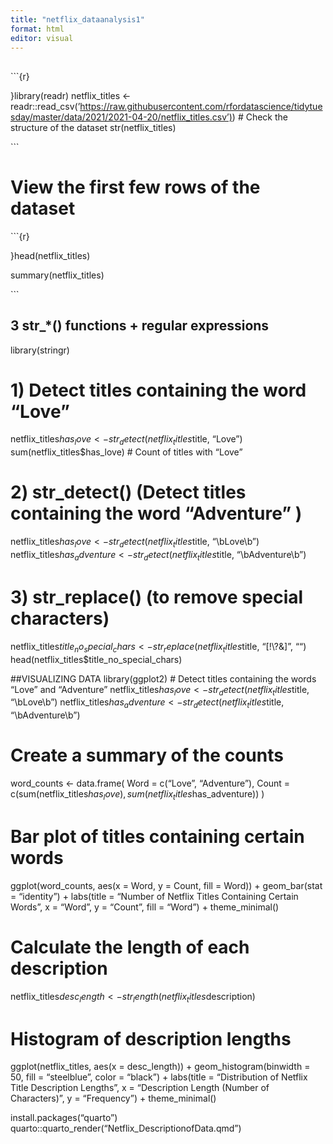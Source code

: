 ```yaml
---
title: "netflix_dataanalysis1"
format: html
editor: visual
---
```


## 

\`\`\`{r}

}library(readr) netflix_titles \<- readr::read_csv('[https://raw.githubusercontent.com/rfordatascience/tidytuesday/master/data/2021/2021-04-20/netflix_titles.csv')](https://raw.githubusercontent.com/rfordatascience/tidytuesday/master/data/2021/2021-04-20/netflix_titles.csv')) \# Check the structure of the dataset str(netflix_titles)

\`\`\`

# View the first few rows of the dataset

\`\`\`{r}

}head(netflix_titles)

summary(netflix_titles)

\`\`\`

## 3 str\_\*() functions + regular expressions

library(stringr)

# 1) Detect titles containing the word "Love"

netflix_titles$has_love <- str_detect(netflix_titles$title, "Love") sum(netflix_titles\$has_love) \# Count of titles with "Love"

# 2) str_detect() (Detect titles containing the word "Adventure" )

netflix_titles$has_love <- str_detect(netflix_titles$title, "\\bLove\\b") netflix_titles$has_adventure <- str_detect(netflix_titles$title, "\\bAdventure\\b")

# 3) str_replace() (to remove special characters)

netflix_titles$title_no_special_chars <- str_replace(netflix_titles$title, "\[!\\?&\]", "") head(netflix_titles\$title_no_special_chars)

##VISUALIZING DATA library(ggplot2) \# Detect titles containing the words "Love" and "Adventure" netflix_titles$has_love <- str_detect(netflix_titles$title, "\\bLove\\b") netflix_titles$has_adventure <- str_detect(netflix_titles$title, "\\bAdventure\\b")

# Create a summary of the counts

word_counts \<- data.frame( Word = c("Love", "Adventure"), Count = c(sum(netflix_titles$has_love), sum(netflix_titles$has_adventure)) )

# Bar plot of titles containing certain words

ggplot(word_counts, aes(x = Word, y = Count, fill = Word)) + geom_bar(stat = "identity") + labs(title = "Number of Netflix Titles Containing Certain Words", x = "Word", y = "Count", fill = "Word") + theme_minimal()

# Calculate the length of each description

netflix_titles$desc_length <- str_length(netflix_titles$description)

# Histogram of description lengths

ggplot(netflix_titles, aes(x = desc_length)) + geom_histogram(binwidth = 50, fill = "steelblue", color = "black") + labs(title = "Distribution of Netflix Title Description Lengths", x = "Description Length (Number of Characters)", y = "Frequency") + theme_minimal()

install.packages("quarto") quarto::quarto_render("Netflix_DescriptionofData.qmd")
